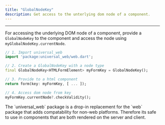 ```yaml
---
title: "GlobalNodeKey"
description: Get access to the unterlying dom node of a component.
---
```


---

For accessing the underlying DOM node of a component, provide a `GlobalNodeKey` to the component and access the node using `myGlobalNodeKey.currentNode`.

```dart
// 1. Import universal_web
import 'package:universal_web/web.dart';

// 2. Create a GlobalNodeKey with a node type
final GlobalNodeKey<HTMLFormElement> myFormKey = GlobalNodeKey();

// 3. Provide to a html component
return form(key: myFormKey, [ ... ]);

// 4. Access dom node from key
myFormKey.currentNode?.checkValidity();
```

<Info>
The `universal_web` package is a drop-in replacement for the `web` package that adds compatability for non-web platforms. Therefore its safe to use in components that are both rendered on the server and client.
</Info>